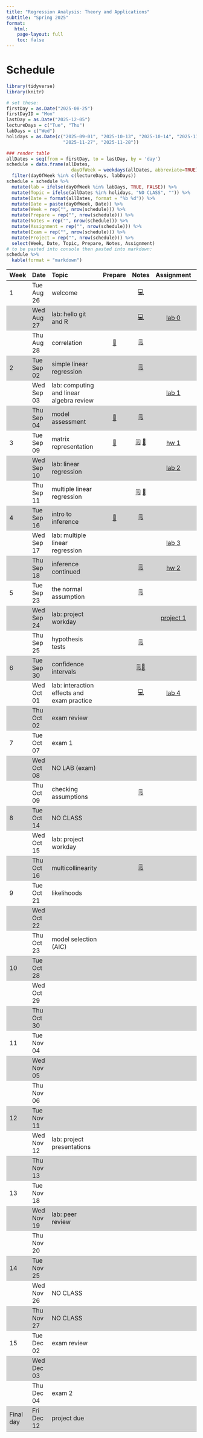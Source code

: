 ```yaml
---
title: "Regression Analysis: Theory and Applications"
subtitle: "Spring 2025"
format:
   html: 
    page-layout: full
    toc: false
---
```


<!-- Course description  -->

<!-- In depth study of regression modeling with emphasis on applications and theoretical underpinnings. Linear and logistic regression, analysis of variance, model diagnostics, and selection. Maximum likelihood and least squares estimation of regression parameters. Examples from a variety of fields. Prerequisite: Either any STA 100-level course or STA 230, 231, or 240L and MATH 216, 218, or 221. Recommended co-requisite: STA 230, 231, or 240L. Interested students with different backgrounds should seek instructor consent. This course is required for Statistical Science majors and students interested in taking STA 360. Students interested in an applied-only regression course should take STA 210. -->

<!-- # Tentative outline -->

<!-- Week 1: Simple linear regression and mathematical notation -->

<!-- Week 2: Multiple linear regression  -->

<!-- Week 3: Types of predictors + Model comparison -->

<!-- Week 4: Inference -->

<!-- Week 5: Model conditions and diagnostics -->

<!-- Week 6: Diagnostics and transformations -->

<!-- Week 7: MLE  -->

<!-- Week 8: Logistic regression -->

<!-- Week 9: Logistic regression continued -->

<!-- Week 10: Weighted least squares -->

<!-- Week 11: Variable selection -->

<!-- Week 12: Model selection -->

<!-- Week 13: special topic / account for exam and review days -->

<!-- Week 14: no class -->

<!-- Week 15: special topic / account for exam and review days -->

# Schedule

```r
library(tidyverse)
library(knitr)
```

```r
# set these:
firstDay = as.Date("2025-08-25")
firstDayID = "Mon"
lastDay = as.Date("2025-12-05")
lectureDays = c("Tue", "Thu")
labDays = c("Wed")
holidays = as.Date(c("2025-09-01", "2025-10-13", "2025-10-14", "2025-11-26",
                     "2025-11-27", "2025-11-28"))

### render table
allDates = seq(from = firstDay, to = lastDay, by = 'day')
schedule = data.frame(allDates,
                        dayOfWeek = weekdays(allDates, abbreviate=TRUE)) %>%
  filter(dayOfWeek %in% c(lectureDays, labDays))
schedule = schedule %>%
  mutate(lab = ifelse(dayOfWeek %in% labDays, TRUE, FALSE)) %>%
  mutate(Topic = ifelse(allDates %in% holidays, "NO CLASS", "")) %>%
  mutate(Date = format(allDates, format = "%b %d")) %>%
  mutate(Date = paste(dayOfWeek, Date)) %>%
  mutate(Week = rep("", nrow(schedule))) %>%
  mutate(Prepare = rep("", nrow(schedule))) %>%
  mutate(Notes = rep("", nrow(schedule))) %>%
  mutate(Assignment = rep("", nrow(schedule))) %>%
  mutate(Exam = rep("", nrow(schedule))) %>%
  mutate(Project = rep("", nrow(schedule))) %>%
  select(Week, Date, Topic, Prepare, Notes, Assignment)
# to be pasted into console then pasted into markdown:
schedule %>%
  kable(format = "markdown")
```

```{=html}
<style>
    .heatMap {
        width: 100%;
        text-align: center;
    }
    .heatMap th {
        word-wrap: break-word;
        text-align: center;
    }
<!--     .heatMap tr:nth-of-type(2n+1) { -->
<!--   background: #FFF; -->
<!-- } -->
    .heatMap tr:nth-of-type(2n) { background: #D3D3D3; }
</style>
```

<!-- useful icons 💻🗒📝📖-->

::: heatMap
| Week | Date | Topic | Prepare | Notes | Assignment | Project |
|:----------|:----------|:----------|:---------:|:---------:|:---------:|:---------:|
| 1 | Tue Aug 26 | welcome |  | [💻](/notes/slides/lec01-welcome.html) |  |  |
|  | Wed Aug 27 | lab: hello git and R |  | [💻](/labs/slides/lab0-slides.html) | [lab 0](/labs/lab00.html) |  |
|  | Thu Aug 28 | correlation | [📖](/prepare/prepare-lec02.html) | [🗒](/notes/lec02-correlation.html) |  |  |
| 2 | Tue Sep 02 | simple linear regression |  | [🗒](/notes/lec03-slr.html) |  |  |
|  | Wed Sep 03 | lab: computing and linear algebra review |  |  | [lab 1](/labs/lab01.html) |  |
|  | Thu Sep 04 | model assessment | [📖](/prepare/prepare-lec03.html) | [🗒](/notes/lec04-model-assessment.html) |  |  |
| 3 | Tue Sep 09 | matrix representation | [📖](/prepare/prepare-lec04.html) | [🗒](/notes/lec05-matrix-form-regression.html) [📝](/notes/geometry_slr.pdf) | [hw 1](/hw/hw01.html) |  |
|  | Wed Sep 10 | lab: linear regression |  |  | [lab 2](/labs/lab02.html) |  |
|  | Thu Sep 11 | multiple linear regression |  | [🗒](/notes/lec06-multiple-regression.html) [📝](/notes/HatMatrix.pdf) |  |  |
| 4 | Tue Sep 16 | intro to inference | [📖](/prepare/prepare-lec05.html) | [🗒](/notes/lec07-intro-inference.html) |  |  |
|  | Wed Sep 17 | lab: multiple linear regression |  |  | [lab 3](/labs/lab03.html) |  |
|  | Thu Sep 18 | inference continued |  | [🗒](/notes/lec08-inference-2.html) | [hw 2](/hw/hw02.html) |  |
| 5 | Tue Sep 23 | the normal assumption |  | [🗒](/notes/lec09-normal.html) |  |  |
|  | Wed Sep 24 | lab: project workday |  |  | [project 1](/labs/lab-project.html) |  |
|  | Thu Sep 25 | hypothesis tests |  | [🗒](/notes/lec10-hypothesis.html) |  |  |
| 6 | Tue Sep 30 | confidence intervals |  | [🗒](/notes/lec11-ci.html)[📝](/notes/CI-notes.pdf) |  | research topics due |
|  | Wed Oct 01 | lab: interaction effects and exam practice |  | [💻](/labs/slides/lab-interactions.html) | [lab 4](/labs/lab04.html) |  |
|  | Thu Oct 02 | exam review |  |  |  |  |
| 7 | Tue Oct 07 | exam 1 |  |  |  |  |
|  | Wed Oct 08 | NO LAB (exam) |  |  |  |  |
|  | Thu Oct 09 | checking assumptions |  | [🗒](/notes/lec12-check-assumptions.html) |  |  |
| 8 | Tue Oct 14 | NO CLASS |  |  |  |  |
|  | Wed Oct 15 | lab: project workday |  |  |  | project proposal due |
|  | Thu Oct 16 | multicollinearity |  | [🗒](/notes/lec13.html) |  |  |
| 9 | Tue Oct 21 | likelihoods |  |  |  |  |
|  | Wed Oct 22 |  |  |  |  |  |
|  | Thu Oct 23 | model selection (AIC) |  |  |  |  |
| 10 | Tue Oct 28 |  |  |  |  |  |
|  | Wed Oct 29 |  |  |  |  |  |
|  | Thu Oct 30 |  |  |  |  |  |
| 11 | Tue Nov 04 |  |  |  |  | EDA due |
|  | Wed Nov 05 |  |  |  |  |  |
|  | Thu Nov 06 |  |  |  |  |  |
| 12 | Tue Nov 11 |  |  |  |  |  |
|  | Wed Nov 12 | lab: project presentations |  |  |  | presentation |
|  | Thu Nov 13 |  |  |  |  |  |
| 13 | Tue Nov 18 |  |  |  |  | draft report due |
|  | Wed Nov 19 | lab: peer review |  |  |  | peer review |
|  | Thu Nov 20 |  |  |  |  |  |
| 14 | Tue Nov 25 |  |  |  |  |  |
|  | Wed Nov 26 | NO CLASS |  |  |  |  |
|  | Thu Nov 27 | NO CLASS |  |  |  |  |
| 15 | Tue Dec 02 | exam review |  |  |  |  |
|  | Wed Dec 03 |  |  |  |  |  |
|  | Thu Dec 04 | exam 2 |  |  |  |  |
| Final day | Fri Dec 12 | project due |  |  |  | final report & repo due |
:::
